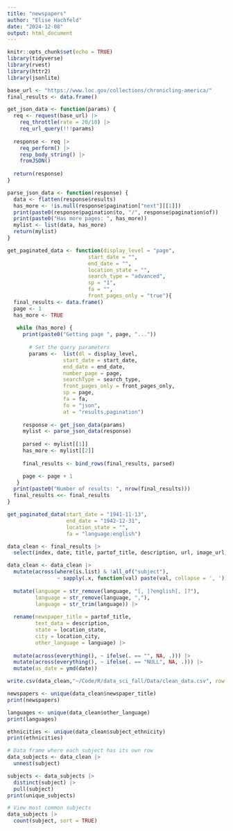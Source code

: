 ```yaml
---
title: "newspapers"
author: "Elise Hachfeld"
date: "2024-12-08"
output: html_document
---
```


```r
knitr::opts_chunk$set(echo = TRUE)
library(tidyverse)
library(rvest)
library(httr2)
library(jsonlite)
```

```r
base_url <- "https://www.loc.gov/collections/chronicling-america/"
final_results <- data.frame()

get_json_data <- function(params) {
  req <- request(base_url) |>
    req_throttle(rate = 20/10) |>
    req_url_query(!!!params)
  
  response <- req |>
    req_perform() |>
    resp_body_string() |>
    fromJSON()
  
  return(response)
}

parse_json_data <- function(response) {
  data <- flatten(response$results)
  has_more <- !is.null(response$pagination["next"][[1]])
  print(paste0(response$pagination$to, "/", response$pagination$of))
  print(paste0("Has more pages: ", has_more))
  mylist <- list(data, has_more)
  return(mylist)
}
```

```r
get_paginated_data <- function(display_level = "page",
                          start_date = "",
                          end_date = "",
                          location_state = "",
                          search_type = "advanced",
                          sp = "1",
                          fa = "",
                          front_pages_only = "true"){
  final_results <- data.frame()
  page <- 1
  has_more <- TRUE
  
   while (has_more) {
     print(paste0("Getting page ", page, "..."))
     
       # Set the query parameters
       params <-  list(dl = display_level,
                  start_date = start_date,
                  end_date = end_date,
                  number_page = page,
                  searchType = search_type,
                  front_pages_only = front_pages_only,
                  sp = page,
                  fa = fa,
                  fo = "json",
                  at = "results,pagination")
       
     response <- get_json_data(params)
     mylist <- parse_json_data(response)
     
     parsed <- mylist[[1]]
     has_more <- mylist[[2]]
     
     final_results <- bind_rows(final_results, parsed)

     page <- page + 1
   }
  print(paste0("Number of results: ", nrow(final_results)))
  final_results <<- final_results
}
```

```r
get_paginated_data(start_date = "1941-11-13",
                   end_date = "1942-12-31",
                   location_state = "",
                   fa = "language:english")
```

```r
data_clean <- final_results |>
  select(index, date, title, partof_title, description, url, image_url, language, location_state, location_county, location_city, contributor, publication_frequency, subject, subject_ethnicity)

data_clean <- data_clean |>
  mutate(across(where(is.list) & !all_of("subject"),
                ~ sapply(.x, function(val) paste(val, collapse = ', ')))) |>
  
  mutate(language = str_remove(language, "[, ]?english[, ]?"),
         language = str_remove(language, ","),
         language = str_trim(language)) |>
  
  rename(newspaper_title = partof_title,
         text_data = description,
         state = location_state,
         city = location_city,
         other_language = language) |>
  
  mutate(across(everything(), ~ ifelse(. == "", NA, .))) |>
  mutate(across(everything(), ~ ifelse(. == "NULL", NA, .))) |>
  mutate(as_date = ymd(date))

write.csv(data_clean,"~/Code/R/data_sci_fall/Data/clean_data.csv", row.names = FALSE)
```

```r
newspapers <- unique(data_clean$newspaper_title)
print(newspapers)

languages <- unique(data_clean$other_language)
print(languages)

ethnicities <- unique(data_clean$subject_ethnicity)
print(ethnicities)

# Data frame where each subject has its own row
data_subjects <- data_clean |>
  unnest(subject)

subjects <- data_subjects |>
  distinct(subject) |>
  pull(subject)
print(unique_subjects)

# View most common subjects
data_subjects |>
  count(subject, sort = TRUE)
```
